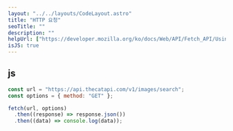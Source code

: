 ```yaml
---
layout: "../../layouts/CodeLayout.astro"
title: "HTTP 요청"
seoTitle: ""
description: ""
helpUrl: ["https://developer.mozilla.org/ko/docs/Web/API/Fetch_API/Using_Fetch"]
isJS: true
---
```


## js

```js
const url = "https://api.thecatapi.com/v1/images/search";
const options = { method: "GET" };

fetch(url, options)
  .then((response) => response.json())
  .then((data) => console.log(data));
```
